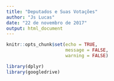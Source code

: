 ```yaml
---
title: "Deputados e Suas Votações"
author: "Js Lucas"
date: "22 de novembro de 2017"
output: html_document
---
```


```r
knitr::opts_chunk$set(echo = TRUE,
                      message = FALSE,
                      warning = FALSE)
```

```r
library(dplyr)
library(googledrive)

```


